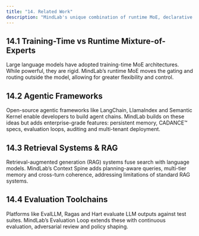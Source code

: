 ```yaml
---
title: "14. Related Work"
description: "MindLab's unique combination of runtime MoE, declarative specs, and continuous evaluation sets it apart from other AI technologies."
---
```


## 14.1 Training-Time vs Runtime Mixture-of-Experts

Large language models have adopted training-time MoE architectures. While powerful, they are rigid. MindLab’s runtime MoE moves the gating and routing outside the model, allowing for greater flexibility and control.

## 14.2 Agentic Frameworks

Open-source agentic frameworks like LangChain, LlamaIndex and Semantic Kernel enable developers to build agent chains. MindLab builds on these ideas but adds enterprise-grade features: persistent memory, CADANCE™ specs, evaluation loops, auditing and multi-tenant deployment.

## 14.3 Retrieval Systems & RAG

Retrieval-augmented generation (RAG) systems fuse search with language models. MindLab’s Context Spine adds planning-aware queries, multi-tier memory and cross-turn coherence, addressing limitations of standard RAG systems.

## 14.4 Evaluation Toolchains

Platforms like EvalLLM, Ragas and Hart evaluate LLM outputs against test suites. MindLab’s Evaluation Loop extends these with continuous evaluation, adversarial review and policy shaping.